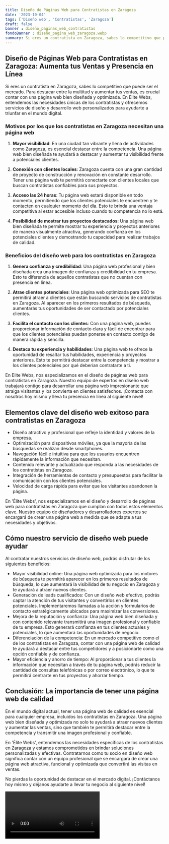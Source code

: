 ```yaml
---
title: Diseño de Páginas Web para Contratistas en Zaragoza
date: '2023-10-04'
tags: ['Diseño web', 'Contratistas', 'Zaragoza']
draft: false
banner : diseño_paginas_web_contratistas
fondoBanner : diseño_pagina_web_zaragoza.webp
summary: Si eres un contratista en Zaragoza, sabes lo competitivo que puede ser el mercado. Para destacar entre la multitud y aumentar tus ventas, es crucial contar con una página web bien diseñada y optimizada. En Elite Webs, entendemos las necesidades únicas de los contratistas y ofrecemos servicios de diseño y desarrollo web personalizados para ayudarte a triunfar en el mundo digital.
---
```


## Diseño de Páginas Web para Contratistas en Zaragoza: Aumenta tus Ventas y Presencia en Línea

Si eres un contratista en Zaragoza, sabes lo competitivo que puede ser el mercado. Para destacar entre la multitud y aumentar tus ventas, es crucial contar con una página web bien diseñada y optimizada. En Elite Webs, entendemos las necesidades únicas de los contratistas y ofrecemos servicios de diseño y desarrollo web personalizados para ayudarte a triunfar en el mundo digital.

### Motivos por los que los contratistas en Zaragoza necesitan una página web

1. **Mayor visibilidad**: En una ciudad tan vibrante y llena de actividades como Zaragoza, es esencial destacar entre la competencia. Una página web bien diseñada te ayudará a destacar y aumentar tu visibilidad frente a potenciales clientes.

2. **Conexión con clientes locales**: Zaragoza cuenta con una gran cantidad de proyecto de construcción y renovación en constante desarrollo. Tener una página web te permitirá conectarte con clientes locales que buscan contratistas confiables para sus proyectos.

3. **Acceso las 24 horas**: Tu página web estará disponible en todo momento, permitiendo que los clientes potenciales te encuentren y te contacten en cualquier momento del día. Esto te brinda una ventaja competitiva al estar accesible incluso cuando tu competencia no lo está.

4. **Posibilidad de mostrar tus proyectos destacados**: Una página web bien diseñada te permite mostrar tu experiencia y proyectos anteriores de manera visualmente atractiva, generando confianza en los potenciales clientes y demostrando tu capacidad para realizar trabajos de calidad.

### Beneficios del diseño web para los contratistas en Zaragoza

1. **Genera confianza y credibilidad**: Una página web profesional y bien diseñada crea una imagen de confianza y credibilidad en tu empresa. Esto te diferencia de aquellos contratistas que no cuentan con presencia en línea.

2. **Atrae clientes potenciales**: Una página web optimizada para SEO te permitirá atraer a clientes que están buscando servicios de contratistas en Zaragoza. Al aparecer en los primeros resultados de búsqueda, aumentarás tus oportunidades de ser contactado por potenciales clientes.

3. **Facilita el contacto con los clientes**: Con una página web, puedes proporcionar información de contacto clara y fácil de encontrar para que los clientes potenciales puedan ponerse en contacto contigo de manera rápida y sencilla.

4. **Destaca tu experiencia y habilidades**: Una página web te ofrece la oportunidad de resaltar tus habilidades, experiencia y proyectos anteriores. Esto te permitirá destacar entre la competencia y mostrar a los clientes potenciales por qué deberían contratarte a ti.

En Elite Webs, nos especializamos en el diseño de páginas web para contratistas en Zaragoza. Nuestro equipo de expertos en diseño web trabajará contigo para desarrollar una página web impresionante que atraiga visitantes y los convierta en clientes satisfechos. ¡Contacta con nosotros hoy mismo y lleva tu presencia en línea al siguiente nivel!

<GifSeo />

<Cta />

## Elementos clave del diseño web exitoso para contratistas en Zaragoza

- Diseño atractivo y profesional que refleje la identidad y valores de la empresa.
- Optimización para dispositivos móviles, ya que la mayoría de las búsquedas se realizan desde smartphones.
- Navegación fácil e intuitiva para que los usuarios encuentren rápidamente la información que necesitan.
- Contenido relevante y actualizado que responda a las necesidades de los contratistas en Zaragoza.
- Integración de herramientas de contacto y presupuestos para facilitar la comunicación con los clientes potenciales.
- Velocidad de carga rápida para evitar que los visitantes abandonen la página.

En 'Élite Webs', nos especializamos en el diseño y desarrollo de páginas web para contratistas en Zaragoza que cumplan con todos estos elementos clave. Nuestro equipo de diseñadores y desarrolladores expertos se encargará de crear una página web a medida que se adapte a tus necesidades y objetivos.

## Cómo nuestro servicio de diseño web puede ayudar

Al contratar nuestros servicios de diseño web, podrás disfrutar de los siguientes beneficios:

- Mayor visibilidad online: Una página web optimizada para los motores de búsqueda te permitirá aparecer en los primeros resultados de búsqueda, lo que aumentará la visibilidad de tu negocio en Zaragoza y te ayudará a atraer nuevos clientes.
- Generación de leads cualificados: Con un diseño web efectivo, podrás captar la atención de tus visitantes y convertirlos en clientes potenciales. Implementaremos llamadas a la acción y formularios de contacto estratégicamente ubicados para maximizar las conversiones.
- Mejora de la reputación y confianza: Una página web bien diseñada y con contenido relevante transmitirá una imagen profesional y confiable de tu empresa. Esto generará confianza en tus clientes actuales y potenciales, lo que aumentará las oportunidades de negocio.
- Diferenciación de la competencia: En un mercado competitivo como el de los contratistas en Zaragoza, contar con una página web de calidad te ayudará a destacar entre tus competidores y a posicionarte como una opción confiable y de confianza.
- Mayor eficiencia y ahorro de tiempo: Al proporcionar a tus clientes la información que necesitan a través de tu página web, podrás reducir la cantidad de consultas telefónicas o por correo electrónico, lo que te permitirá centrarte en tus proyectos y ahorrar tiempo.

## Conclusión: La importancia de tener una página web de calidad

En el mundo digital actual, tener una página web de calidad es esencial para cualquier empresa, incluidos los contratistas en Zaragoza. Una página web bien diseñada y optimizada no solo te ayudará a atraer nuevos clientes y aumentar las ventas, sino que también te permitirá destacar entre la competencia y transmitir una imagen profesional y confiable.

En 'Élite Webs', entendemos las necesidades específicas de los contratistas en Zaragoza y estamos comprometidos en brindar soluciones personalizadas y efectivas. Contratarnos como tu socio en diseño web significa contar con un equipo profesional que se encargará de crear una página web atractiva, funcional y optimizada que convertirá las visitas en ventas.

No pierdas la oportunidad de destacar en el mercado digital. ¡Contáctanos hoy mismo y déjanos ayudarte a llevar tu negocio al siguiente nivel!

<Video />

<CtaBot job='Contratistas' city='Zaragoza'/>

<Gmaps query='Zaragoza+españa+maps' />